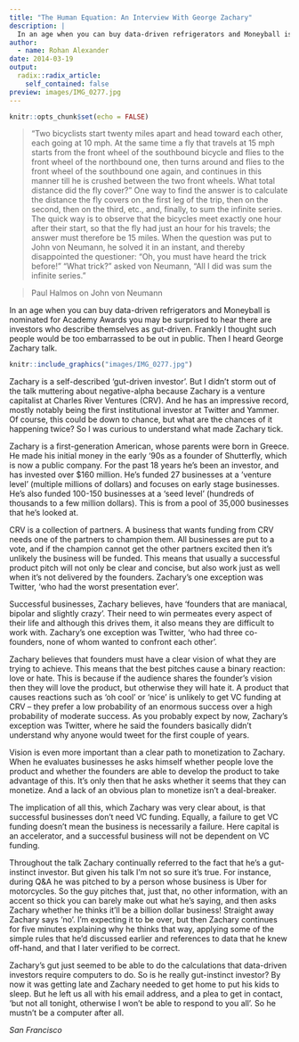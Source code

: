 ```yaml
---
title: "The Human Equation: An Interview With George Zachary"
description: |
  In an age when you can buy data-driven refrigerators and Moneyball is nominated for Academy Awards you may be surprised to hear there are investors who describe themselves as gut-driven. Frankly I thought such people would be too embarrassed to be out in public. Then I heard George Zachary talk.
author:
  - name: Rohan Alexander
date: 2014-03-19
output:
  radix::radix_article:
    self_contained: false
preview: images/IMG_0277.jpg
---
```


```r
knitr::opts_chunk$set(echo = FALSE)
```


> "Two bicyclists start twenty miles apart and head toward each other, each going at 10 mph. At the same time a fly that travels at 15 mph starts from the front wheel of the southbound bicycle and flies to the front wheel of the northbound one, then turns around and flies to the front wheel of the southbound one again, and continues in this manner till he is crushed between the two front wheels. What total distance did the fly cover?" One way to find the answer is to calculate the distance the fly covers on the first leg of the trip, then on the second, then on the third, etc., and, finally, to sum the infinite series. The quick way is to observe that the bicycles meet exactly one hour after their start, so that the fly had just an hour for his travels; the answer must therefore be 15 miles. When the question was put to John von Neumann, he solved it in an instant, and thereby disappointed the questioner: "Oh, you must have heard the trick before!" "What trick?" asked von Neumann, "All I did was sum the infinite series."

> Paul Halmos on John von Neumann

In an age when you can buy data-driven refrigerators and Moneyball is nominated for Academy Awards you may be surprised to hear there are investors who describe themselves as gut-driven. Frankly I thought such people would be too embarrassed to be out in public. Then I heard George Zachary talk.

```r
knitr::include_graphics("images/IMG_0277.jpg")
```

Zachary is a self-described 'gut-driven investor'. But I didn't storm out of the talk muttering about negative-alpha because Zachary is a venture capitalist at Charles River Ventures (CRV). And he has an impressive record, mostly notably being the first institutional investor at Twitter and Yammer. Of course, this could be down to chance, but what are the chances of it happening twice? So I was curious to understand what made Zachary tick.

Zachary is a first-generation American, whose parents were born in Greece. He made his initial money in the early '90s as a founder of Shutterfly, which is now a public company. For the past 18 years he's been an investor, and has invested over $160 million. He's funded 27 businesses at a 'venture level' (multiple millions of dollars) and focuses on early stage businesses. He's also funded 100-150 businesses at a 'seed level' (hundreds of thousands to a few million dollars). This is from a pool of 35,000 businesses that he's looked at.

CRV is a collection of partners. A business that wants funding from CRV needs one of the partners to champion them. All businesses are put to a vote, and if the champion cannot get the other partners excited then it's unlikely the business will be funded. This means that usually a successful product pitch will not only be clear and concise, but also work just as well when it's not delivered by the founders. Zachary's one exception was Twitter, 'who had the worst presentation ever'.

Successful businesses, Zachary believes, have 'founders that are maniacal, bipolar and slightly crazy'. Their need to win permeates every aspect of their life and although this drives them, it also means they are difficult to work with. Zachary's one exception was Twitter, 'who had three co-founders, none of whom wanted to confront each other'.

Zachary believes that founders must have a clear vision of what they are trying to achieve. This means that the best pitches cause a binary reaction: love or hate. This is because if the audience shares the founder's vision then they will love the product, but otherwise they will hate it. A product that causes reactions such as 'oh cool' or 'nice' is unlikely to get VC funding at CRV -- they prefer a low probability of an enormous success over a high probability of moderate success. As you probably expect by now, Zachary's exception was Twitter, where he said the founders basically didn't understand why anyone would tweet for the first couple of years.

Vision is even more important than a clear path to monetization to Zachary. When he evaluates businesses he asks himself whether people love the product and whether the founders are able to develop the product to take advantage of this. It's only then that he asks whether it seems that they can monetize. And a lack of an obvious plan to monetize isn't a deal-breaker.

The implication of all this, which Zachary was very clear about, is that successful businesses don't need VC funding. Equally, a failure to get VC funding doesn't mean the business is necessarily a failure. Here capital is an accelerator, and a successful business will not be dependent on VC funding.

Throughout the talk Zachary continually referred to the fact that he's a gut-instinct investor. But given his talk I'm not so sure it's true. For instance, during Q&A he was pitched to by a person whose business is Uber for motorcycles. So the guy pitches that, just that, no other information, with an accent so thick you can barely make out what he's saying, and then asks Zachary whether he thinks it'll be a billion dollar business! Straight away Zachary says 'no'. I'm expecting it to be over, but then Zachary continues for five minutes explaining why he thinks that way, applying some of the simple rules that he'd discussed earlier and references to data that he knew off-hand, and that I later verified to be correct.

Zachary's gut just seemed to be able to do the calculations that data-driven investors require computers to do. So is he really gut-instinct investor? By now it was getting late and Zachary needed to get home to put his kids to sleep. But he left us all with his email address, and a plea to get in contact, 'but not all tonight, otherwise I won't be able to respond to you all'. So he mustn't be a computer after all.

*San Francisco*
